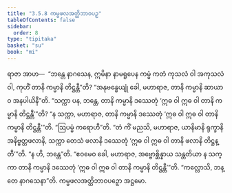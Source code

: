 ```yaml
---
title: "3.5.8 ကမ္မဖလအတ္ထိဘာဝပဉှ"
tableOfContents: false
sidebar:
  order: 8
type: "tipitaka"
basket: "su"
book: "mi"
---
```



<DynamicBreadcrumb />

<Division number="80" book="mi" e="ch" v="28">

<Paragraph number="383" book="mi">
ရာဇာ အာဟ—  “ဘန္တေ နာဂသေန, ဣမိနာ နာမရူပေန ကမ္မံ ကတံ ကုသလံ ဝါ အကုသလံ ဝါ, ကုဟိံ တာနိ ကမ္မာနိ တိဋ္ဌန္တီ”တိ? “အနုဗန္ဓေယျုံ ခေါ, မဟာရာဇ, တာနိ ကမ္မာနိ ဆာယာဝ အနပါယိနီ”တိ. “သက္ကာ ပန, ဘန္တေ, တာနိ ကမ္မာနိ ဒဿေတုံ ‘ဣဓ ဝါ ဣဓ ဝါ တာနိ ကမ္မာနိ တိဋ္ဌန္တီ’”တိ? “န သက္ကာ, မဟာရာဇ, တာနိ ကမ္မာနိ ဒဿေတုံ ‘ဣဓ ဝါ ဣဓ ဝါ တာနိ ကမ္မာနိ တိဋ္ဌန္တီ’”တိ.
</Paragraph>

<Paragraph number="384" book="mi">
“ဩပမ္မံ ကရောဟီ”တိ. “တံ ကိံ မညသိ, မဟာရာဇ, ယာနိမာနိ ရုက္ခာနိ အနိဗ္ဗတ္တဖလာနိ, သက္ကာ တေသံ ဖလာနိ ဒဿေတုံ ‘ဣဓ ဝါ ဣဓ ဝါ တာနိ ဖလာနိ တိဋ္ဌန္တီ’”တိ. “န ဟိ, ဘန္တေ”တိ. “ဧဝမေဝ ခေါ, မဟာရာဇ, အဗ္ဗောစ္ဆိန္နာယ သန္တတိယာ န သက္ကာ တာနိ ကမ္မာနိ ဒဿေတုံ ‘ဣဓ ဝါ ဣဓ ဝါ တာနိ ကမ္မာနိ တိဋ္ဌန္တီ’”တိ.
</Paragraph>

<Paragraph number="385" book="mi">
“ကလ္လောသိ, ဘန္တေ နာဂသေနာ”တိ.

</Paragraph>
</Division>

<Paragraph number="386" type="center" book="mi">
ကမ္မဖလအတ္ထိဘာဝပဉှော အဋ္ဌမော.
</Paragraph>